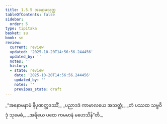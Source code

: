 ```yaml
---
title: 1.5.5 အနောမသုတ္တ
tableOfContents: false
sidebar:
  order: 5
type: tipitaka
basket: su
book: sn
review:
  current: review
  updated: '2025-10-20T14:56:56.244456'
  updated_by: ''
  notes: ''
  history:
  - state: review
    date: '2025-10-20T14:56:56.244456'
    updated_by: ''
    notes: ''
    previous_state: draft
---
```



<DynamicBreadcrumb />


<ReviewStatus review={frontmatter.review} showDetails={true} />

<HypothesisAnnotation frontmatter={frontmatter} />

<Division number="45" book="sn" e="ch" v="18" p="286">

<Paragraph number="250" type="verses" book="sn">
_“အနောမနာမံ နိပုဏတ္ထဒဿိံ,_  
_ပညာဒဒံ ကာမာလယေ အသတ္တံ;_  
_တံ ပဿထ သဗ္ဗဝိဒုံ သုမေဓံ,_  
_အရိယေ ပထေ ကမမာနံ မဟေသိန်”တိ._
</Paragraph>
</Division>